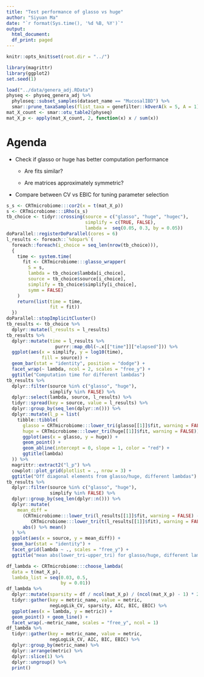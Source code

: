 ```yaml
---
title: "Test performance of glasso vs huge"
author: "Siyuan Ma"
date: "`r format(Sys.time(), '%d %B, %Y')`"
output:
  html_document:
  df_print: paged
---
```

```r
knitr::opts_knit$set(root.dir = "../")
```

```r
library(magrittr)
library(ggplot2)
set.seed(1)
```

```r
load("../data/genera_adj.RData")
physeq <- physeq_genera_adj %>% 
  phyloseq::subset_samples(dataset_name == "MucosalIBD") %>% 
  smar::prune_taxaSamples(flist_taxa = genefilter::kOverA(k = 5, A = 1))
mat_X_count <- smar::otu_table2(physeq)
mat_X_p <- apply(mat_X_count, 2, function(x) x / sum(x))
```

# Agenda

* Check if glasso or huge has better computation performance 
  
  * Are fits similar?
  
  * Are matrices approximately symmetric?

* Compare between CV vs EBIC for tuning parameter selection

```r
s_s <- CRTmicrobiome:::cor2(x = t(mat_X_p))
s <- CRTmicrobiome:::iRho(s_s)
tb_choice <- tidyr::crossing(source = c("glasso", "huge", "hugec"),
                             simplify = c(TRUE, FALSE),
                             lambda =  seq(0.05, 0.3, by = 0.05))
doParallel::registerDoParallel(cores = 6)
l_results <- foreach::`%dopar%`(
  foreach::foreach(i_choice = seq_len(nrow(tb_choice))),
  {
    time <- system.time(
      fit <- CRTmicrobiome:::glasso_wrapper(
        S = s, 
        lambda = tb_choice$lambda[i_choice], 
        source = tb_choice$source[i_choice],
        simplify = tb_choice$simplify[i_choice],
        symm = FALSE)
    )
    return(list(time = time,
                fit = fit))
  })
doParallel::stopImplicitCluster()
tb_results <- tb_choice %>% 
  dplyr::mutate(l_results = l_results)
tb_results %>% 
  dplyr::mutate(time = l_results %>% 
                  purrr::map_dbl(~.x[["time"]]["elapsed"])) %>% 
  ggplot(aes(x = simplify, y = log10(time), 
             fill = source)) +
  geom_bar(stat = "identity", position = "dodge") +
  facet_wrap(~ lambda, ncol = 2, scales = "free_y") +
  ggtitle("Computation time for different lambdas")
tb_results %>% 
  dplyr::filter(source %in% c("glasso", "huge"),
                simplify %in% FALSE) %>% 
  dplyr::select(lambda, source, l_results) %>% 
  tidyr::spread(key = source, value = l_results) %>% 
  dplyr::group_by(seq_len(dplyr::n())) %>% 
  dplyr::mutate(l_p = list(
    tibble::tibble(
      glasso = CRTmicrobiome:::lower_tri(glasso[[1]]$fit, warning = FALSE),
      huge = CRTmicrobiome:::lower_tri(huge[[1]]$fit, warning = FALSE)) %>% 
      ggplot(aes(x = glasso, y = huge)) +
      geom_point() +
      geom_abline(intercept = 0, slope = 1, color = "red") +
      ggtitle(lambda)
  )) %>% 
  magrittr::extract2("l_p") %>% 
  cowplot::plot_grid(plotlist = ., nrow = 3) +
  ggtitle("Off diagonal elements from glasso/huge, different lambdas")
tb_results %>% 
  dplyr::filter(source %in% c("glasso", "huge"),
                simplify %in% FALSE) %>% 
  dplyr::group_by(seq_len(dplyr::n())) %>% 
  dplyr::mutate(
    mean_diff = 
      (CRTmicrobiome:::lower_tri(l_results[[1]]$fit, warning = FALSE) - 
         CRTmicrobiome:::lower_tri(t(l_results[[1]]$fit), warning = FALSE)) %>% 
      abs() %>% mean()
  ) %>% 
  ggplot(aes(x = source, y = mean_diff)) +
  geom_bar(stat = "identity") +
  facet_grid(lambda ~ ., scales = "free_y") +
  ggtitle("mean abs(lower_tri-upper_tri) for glasso/huge, different lambdas")
```

```r
df_lambda <- CRTmicrobiome:::choose_lambda(
  data = t(mat_X_p),
  lambda_list = seq(0.03, 0.5,
                    by = 0.01))
df_lambda %>%
  dplyr::mutate(sparsity = df / ncol(mat_X_p) / (ncol(mat_X_p) - 1) * 2) %>%
  tidyr::gather(key = metric_name, value = metric,
                negLogLik_CV, sparsity, AIC, BIC, EBIC) %>%
  ggplot(aes(x = lambda, y = metric)) +
  geom_point() + geom_line() +
  facet_wrap(.~metric_name, scales = "free_y", ncol = 1)
df_lambda %>% 
  tidyr::gather(key = metric_name, value = metric,
                negLogLik_CV, AIC, BIC, EBIC) %>% 
  dplyr::group_by(metric_name) %>% 
  dplyr::arrange(metric) %>% 
  dplyr::slice(1) %>% 
  dplyr::ungroup() %>% 
  print()
```